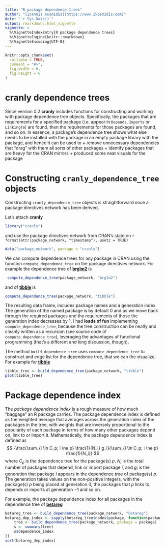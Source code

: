 ```yaml
---
title: "R package dependence trees"
author: "[Ioannis Kosmidis](https://www.ikosmidis.com)"
date: "`r Sys.Date()`"
output: rmarkdown::html_vignette
vignette: >
  %\VignetteIndexEntry{R package dependence trees}
  %\VignetteEngine{knitr::rmarkdown}
  %\VignetteEncoding{UTF-8}
---
```



```r
knitr::opts_chunk$set(
  collapse = TRUE,
  comment = "#>",
  fig.width = 6,
  fig.height = 6
)
```

# **cranly** dependence trees

Since version 0.2 **cranly** includes functions for constructing and working with package dependence tree objects. Specifically, the packages that are requirements for a specified package (i.e. appear in `Depends`, `Imports` or `LinkingTo`) are found, then the requirements for those packages are found, and so on. In essence, a package's dependence tree shows what else needs to be installed with the package in an empty package library with the package, and hence it can be used to
+ remove unnecessary dependencies that "drag" with them all sorts of other packages
+ identify packages that are heavy for the CRAN mirrors
+ produced some neat visuals for the package

# Constructing `cranly_dependence_tree` objects

Constructing `cranly_dependence_tree` objects is straightforward once a package directives network has been derived.

Let's attach **cranly**
```r
library("cranly")
```
and use the package directives network from CRAN's state on `r format(attr(package_network, "timestamp"), usetz = TRUE)`
```r
data("package_network", package = "cranly")
```

We can compute dependence trees for any package in CRAN using the function `compute_dependence_tree` on the package directives network. For example the dependence tree of [**brglm2**](https://cran.r-project.org/package=brglm2) is
```r
 compute_dependence_tree(package_network, "brglm2")
```
and of [**tibble**](https://cran.r-project.org/package=tibble) is
```r
compute_dependence_tree(package_network, "tibble")
```
The resulting data frame, includes package names and a generation index. The generation of the named package is by default 0 and as we move back through the required packages and the requirements of those the generation index decreases by 1. I had **loads of fun** implementing `compute_dependence_tree`, because the tree construction can be neatly and cleanly written as a recursion (see source code of `compute_dependence_tree`), leveraging the advantages of functional programming (that's a different and long discussion, though).

The method `build_dependence_tree` uses `compute_dependence_tree` to construct and edge list for the dependence tree, that we can the visualize. For example for [**tibble**](https://cran.r-project.org/package=tibble)
```r
tibble_tree <- build_dependence_tree(package_network, "tibble")
plot(tibble_tree)
```

# Package dependence index
The *package dependence index* is a rough measure of how much "baggage" an R package carries. The package dependence index is defined as the weighted average that averages across the generation index of the packages in the tree, with weights that are inversely proportional to the popularity of each package in terms of how many other packages depend on, link to or import it. Mathematically, the package dependence index is defined as
$$
-\frac{\sum_{i \in C_p; i \ne p} \frac{1}{N_i} g_i}{\sum_{i \in C_p; i \ne p} \frac{1}{N_i}}
$$
where $C_p$ is the dependence tree for the package(s) $p$,
$N_i$ is the total number of packages that depend, link or
import package $i$, and $g_i$ is the generation that
package $i$ appears in the dependence tree of package(s)
$p$. The generation takes values on the non-positive integers,
with the package(s) $p$ being placed at generation $0$, the
packages that $p$ links to, depends or imports at generation
$-1$ and so on.

For example, the package dependence index for all packages in the dependence tree of [**betareg**](https://cran.r-project.org/package=betareg)
```r
betareg_tree <- build_dependence_tree(package_network, "betareg")
betareg_dep_index <- sapply(betareg_tree$nodes$package, function(package) {
    tree <- build_dependence_tree(package_network, package = package)
    s <- summary(tree)
    s$dependence_index
})
sort(betareg_dep_index)
```

